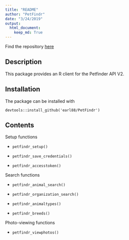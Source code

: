 ```yaml
---
title: "README"
author: "PetFindr"
date: "3/24/2019"
output:
  html_document:
    keep_md: True
---
```


Find the repository [here](https://github.com/earl88/PetFindr)

## Description

This package provides an R client for the Petfinder API V2.

## Installation

The package can be installed with

`devtools::install_github('earl88/PetFindr')`

## Contents

Setup functions

* `petfindr_setup()`

* `petfindr_save_credentials()`

* `petfindr_accesstoken()`

Search functions

* `petfindr_animal_search()`

* `petfindr_organization_search()`

* `petfindr_animaltypes()`

* `petfindr_breeds()`

Photo-viewing functions

* `petfindr_viewphotos()`